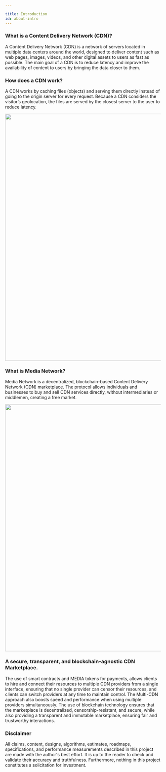 ```yaml
---

title: Introduction
id: about-intro
---
```



### What is a Content Delivery Network (CDN)?
A Content Delivery Network (CDN) is a network of servers located in multiple data centers around the world, designed to deliver content such as web pages, images, videos, and other digital assets to users as fast as possible. The main goal of a CDN is to reduce latency and improve the availability of content to users by bringing the data closer to them.

### How does a CDN work?
A CDN works by caching files (objects) and serving them directly instead of going to the origin server for every request. Because a CDN considers the visitor’s geolocation, the files are served by the closest server to the user to reduce latency.


<center><img src="/img/about-cdn.png" width="800"/> </center>

### What is Media Network?

Media Network is a decentralized, blockchain-based Content Delivery Network (CDN) marketplace. The protocol allows individuals and businesses to buy and sell CDN services directly, without intermediaries or middlemen, creating a free market. 

<center><img src="/img/about-flow.png" width="800"/> </center>

### A secure, transparent, and blockchain-agnostic CDN Marketplace.
The use of smart contracts and MEDIA tokens for payments, allows clients to hire and connect their resources to multiple CDN providers from a single interface, ensuring that no single provider can censor their resources, and clients can switch providers at any time to maintain control. The Multi-CDN approach also boosts speed and performance when using multiple providers simultaneously. The use of blockchain technology ensures that the marketplace is decentralized, censorship-resistant, and secure, while also providing a transparent and immutable marketplace, ensuring fair and trustworthy interactions.



### Disclaimer

All claims, content, designs, algorithms, estimates, roadmaps, specifications, and performance measurements described in this project are made with the author's best effort. It is up to the reader to check and validate their accuracy and truthfulness. Furthermore, nothing in this project constitutes a solicitation for investment.
